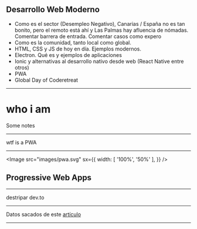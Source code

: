

<Head>
    <title>Progressive Web Apps, una alternativa real.</title>
    <meta name="twitter:card" content="summary_large_image" />
    <meta name="twitter:site" content="@ulisesantana" />
    <meta name="twitter:title" content="Progressive Web Apps, una alternativa real." />
    <meta name="twitter:description" content="Charla que expone las Progressive Web Apps como una alternativa real para el desarollo de aplicaciones tanto de escritorio como para smartphone." />
    <meta name="twitter:image" content="https://example.com/card.png" />
</Head>

<Box p={48} >


## Desarrollo Web Moderno

- Como es el sector (Desempleo Negativo), Canarias / España no es tan bonito, pero el remoto está ahí y Las Palmas hay afluencia de nómadas. Comentar barrera de entrada. Comentar casos como expero
- Como es la comunidad, tanto local como global.
- HTML, CSS y JS de hoy en día. Ejemplos modernos.
- Electron. Qué es y ejemplos de aplicaciones
- Ionic y alternativas al desarrollo nativo desde web (React Native entre otros)
- PWA
- Global Day of Coderetreat

</Box>



---
# who i am

<Notes>
  Some notes
</Notes>

---
wtf is a PWA

---
<Image src="images/pwa.svg" sx={{
    width: [ '100%', '50%' ],
  }}
/>

## Progressive Web Apps

---


destripar dev.to


--- 

Datos sacados de este [artículo](https://ymedialabs.com/progressive-web-apps)

---

